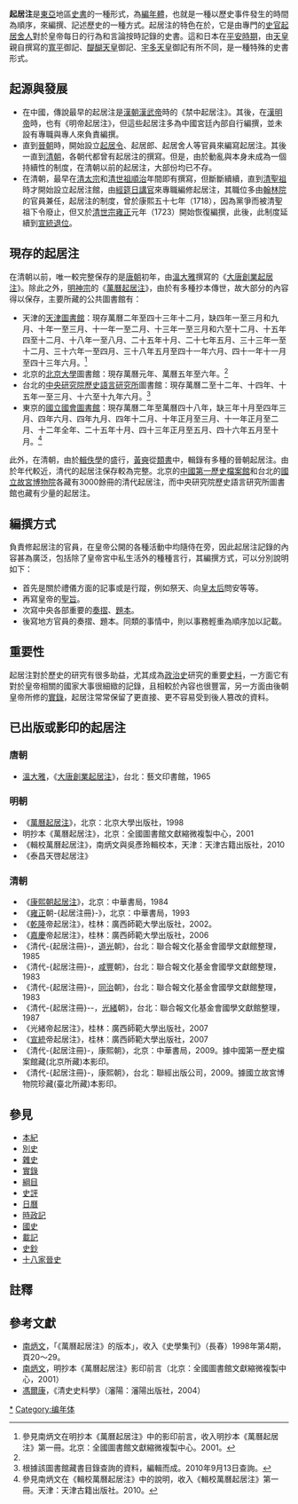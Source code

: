 '''起居注'''是[[東亞|東亞]]地區[[史書|史書]]的一種形式，為[[編年體|編年體]]，也就是一種以歷史事件發生的時間為順序，來編撰、記述歷史的一種方式。起居注的特色在於，它是由專門的[[史官|史官]][[起居舍人|起居舍人]]對於皇帝每日的行為和言論按時記錄的史書。這和日本在[[平安时代|平安時期]]，由[[天皇|天皇]]親自撰寫的[[寬平|寬平]]御記、[[醍醐天皇|醍醐天皇]]御記、[[宇多天皇|宇多天皇]]御記有所不同，是一種特殊的史書形式。

==起源與發展==
*在中國，傳說最早的起居注是[[漢朝|漢朝]][[漢武帝|漢武帝]]時的《禁中起居注》。其後，在[[漢明帝|漢明帝]]時，也有《明帝起居注》，但這些起居注多為中國宮廷內部自行編撰，並未設有專職與專人來負責編撰。
*直到[[晉朝|晉朝]]時，開始設立[[起居令|起居令]]、起居郎、起居舍人等官員來編寫起居注。其後一直到[[清朝|清朝]]，各朝代都曾有起居注的撰寫。但是，由於動亂與本身未成為一個持續性的制度，在清朝以前的起居注，大部份均已不存。
*在清朝，最早在[[清太宗|清太宗]]和[[清世祖|清世祖]][[順治|順治]]年間即有撰寫，但斷斷續續，直到[[清聖祖|清聖祖]]時才開始設立起居注館，由[[經筵日講官|經筵日講官]]來專職編修起居注，其職位多由[[翰林院|翰林院]]的官員兼任，起居注的制度，曾於康熙五十七年（1718），因為黨爭而被清聖祖下令廢止，但又於[[清世宗|清世宗]][[雍正|雍正]]元年（1723）開始恢復編撰，此後，此制度延續到[[宣統退位|宣統退位]]。

==現存的起居注==
在清朝以前，唯一較完整保存的是[[唐朝|唐朝]]初年，由[[溫大雅|溫大雅]]撰寫的《[[大唐創業起居注|大唐創業起居注]]》。除此之外，[[明神宗|明神宗]]的《[[萬曆起居注|萬曆起居注]]》，由於有多種抄本傳世，故大部分的內容得以保存，主要所藏的公共圖書館有：
*天津的[[天津圖書館|天津圖書館]]：現存萬曆二年至四十三年十二月，缺四年一至三月和九月、十年一至三月、十一年一至二月、十三年一至三月和六至十二月、十五年四至十二月、十八年一至八月、二十五年十月、二十七年五月、三十三年一至十二月、三十六年一至四月、三十八年五月至四十一年六月、四十一年十一月至四十三年六月。<ref name="#1">參見南炳文在明抄本《萬曆起居注》中的影印前言，收入明抄本《萬曆起居注》第一冊。北京：全國圖書館文獻縮微複製中心。2001。</ref>
*北京的[[北京大學|北京大學]]圖書館：現存萬曆元年、萬曆五年至六年。<ref name="#1"/>
*台北的[[中央研究院|中央研究院]][[歷史語言研究所|歷史語言研究所]]圖書館：現存萬曆二至十二年、十四年、十五年一至三月、十六至十九年六月。<ref>根據該圖書館藏書目錄查詢的資料，編輯而成。2010年9月13日查詢。</ref>
*東京的[[國立國會圖書館|國立國會圖書館]]：現存萬曆二年至萬曆四十八年，缺三年十月至四年三月、四年六月、四年九月、四年十二月、十年正月至三月、十一年正月至二月、十二年全年、二十五年十月、四十三年正月至五月、四十六年五月至十月。<ref>參見南炳文在《輯校萬曆起居注》中的說明，收入《輯校萬曆起居注》第一冊。天津：天津古籍出版社。2010。</ref>
此外，在清朝，由於[[輯佚學|輯佚學]]的盛行，[[黃奭|黃奭]]從[[類書|類書]]中，輯錄有多種的晉朝起居注。由於年代較近，清代的起居注保存較為完整。北京的[[中國第一歷史檔案館|中國第一歷史檔案館]]和台北的[[國立故宮博物院|國立故宮博物院]]各藏有3000餘冊的清代起居注，而中央研究院歷史語言研究所圖書館也藏有少量的起居注。

==編撰方式==

負責修起居注的官員，在皇帝公開的各種活動中均隨侍在旁，因此起居注記錄的內容甚為廣泛，包括除了皇帝宮中私生活外的種種言行，其編撰方式，可以分別說明如下：

*首先是關於禮儀方面的記事或是行蹤，例如祭天、向[[皇太后|皇太后]]問安等等。
*再寫皇帝的[[聖旨|聖旨]]。
*次寫中央各部重要的[[奏摺|奏摺]]、[[題本|題本]]。
*後寫地方官員的奏摺、題本。同類的事情中，則以事務輕重為順序加以記載。

==重要性==

起居注對於歷史的研究有很多助益，尤其成為[[政治史|政治史]]研究的重要[[史料|史料]]，一方面它有對於皇帝相關的國家大事很細緻的記錄，且相較於內容也很豐富，另一方面由後朝皇帝所修的[[實錄|實錄]]，起居注常常保留了更直接、更不容易受到後人篡改的資料。

==已出版或影印的起居注==

===唐朝===
*[[溫大雅|溫大雅]]，《[[大唐創業起居注|大唐創業起居注]]》，台北：藝文印書館，1965

===明朝===
*《[[萬曆起居注|萬曆起居注]]》，北京：北京大學出版社，1998
*明抄本《萬曆起居注》，北京：全國圖書館文獻縮微複製中心，2001
*《輯校萬曆起居注》，南炳文與吳彥玲輯校本，天津：天津古籍出版社，2010
*《泰昌天啓起居注》

===清朝===
*《[[康熙朝起居注|康熙朝起居注]]》，北京：中華書局，1984
*《[[雍正|雍正]]朝-{起居注冊}-》，北京：中華書局，1993
*《[[乾隆|乾隆]]帝起居注》，桂林：廣西師範大學出版社，2002。
*《[[嘉慶|嘉慶]]帝起居注》，桂林：廣西師範大學出版社，2006
*《清代-{起居注冊}-，[[道光|道光]]朝》，台北：聯合報文化基金會國學文獻館整理，1985
*《清代-{起居注冊}-，[[咸豐|咸豐]]朝》，台北：聯合報文化基金會國學文獻館整理，1983
*《清代-{起居注冊}-，[[同治|同治]]朝》，台北：聯合報文化基金會國學文獻館整理，1983
*《清代-{起居注冊}--，[[光緒|光緒]]朝》，台北：聯合報文化基金會國學文獻館整理，1987
*《光緒帝起居注》，桂林：廣西師範大學出版社，2007
*《[[宣統|宣統]]帝起居注》，桂林：廣西師範大學出版社，2007
*《清代-{起居注冊}-，康熙朝》，北京：中華書局，2009。據中國第一歷史檔案館藏(北京所藏)本影印。
*《清代-{起居注冊}-，康熙朝》，台北：聯經出版公司，2009。據國立故宮博物院珍藏(臺北所藏)本影印。

==參見==
*[[本紀|本紀]]
*[[別史|別史]]
*[[雜史|雜史]]
*[[實錄|實錄]]
*[[綱目|綱目]]
*[[史評|史評]] 
*[[日曆_(史書)|日曆]]
*[[時政記|時政記]]
*[[國史|國史]]
*[[載記|載記]]
*[[史鈔|史鈔]]
*[[十八家晉史|十八家晉史]]

==註釋==
{{reflist}}

==參考文獻==
*[[南炳文|南炳文]]，「《萬曆起居注》的版本」，收入《史學集刊》（長春）1998年第4期，頁20～29。
*[[南炳文|南炳文]]，明抄本《萬曆起居注》影印前言（北京：全國圖書館文獻縮微複製中心，2001）
*[[馮爾康|馮爾康]]，《清史史料學》（瀋陽：瀋陽出版社，2004）

{{宋代修史制度}}
[[Category:起居注|*]]
[[Category:编年体|Category:编年体]]